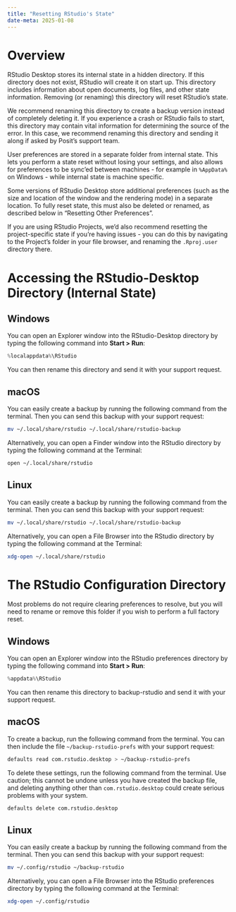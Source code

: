 ```yaml
---
title: "Resetting RStudio's State"
date-meta: 2025-01-08
---
```


# Overview

RStudio Desktop stores its internal state in a hidden directory. If this directory does not exist, RStudio will create it on start up. This directory includes information about open documents, log files, and other state information. Removing (or renaming) this directory will reset RStudio's state. 

We recommend renaming this directory to create a backup version instead of completely deleting it. If you experience a crash or RStudio fails to start, this directory may contain vital information for determining the source of the error. In this case, we recommend renaming this directory and sending it along if asked by Posit's support team.

User preferences are stored in a separate folder from internal state. This lets you perform a state reset without losing your settings, and also allows for preferences to be sync'ed between machines - for example in `%AppData%` on Windows - while internal state is machine specific. 

Some versions of RStudio Desktop store additional preferences (such as the size and location of the window and the rendering mode) in a separate location. To fully reset state, this must also be deleted or renamed, as described below in "Resetting Other Preferences".

If you are using RStudio Projects, we'd also recommend resetting the project-specific state if you're having issues - you can do this by navigating to the Project's folder in your file browser, and renaming the `.Rproj.user` directory there.

# Accessing the RStudio-Desktop Directory (Internal State)

## Windows

You can open an Explorer window into the RStudio-Desktop directory by typing the following command into **Start > Run**:

```powershell
%localappdata%\RStudio
```

You can then rename this directory and send it with your support request.

## macOS

You can easily create a backup by running the following command from the terminal. Then you can send this backup with your support request:

```zsh
mv ~/.local/share/rstudio ~/.local/share/rstudio-backup
```

Alternatively, you can open a Finder window into the RStudio directory by typing the following command at the Terminal:

```zsh
open ~/.local/share/rstudio
```

## Linux

You can easily create a backup by running the following command from the terminal. Then you can send this backup with your support request:

```bash
mv ~/.local/share/rstudio ~/.local/share/rstudio-backup
```

Alternatively, you can open a File Browser into the RStudio directory by typing the following command at the Terminal:

```bash
xdg-open ~/.local/share/rstudio
```

# The RStudio Configuration Directory

Most problems do not require clearing preferences to resolve, but you will need to rename or remove this folder if you wish to perform a full factory reset. 

## Windows

You can open an Explorer window into the RStudio preferences directory by typing the following command into **Start > Run**:

```powershell
%appdata%\RStudio
```

You can then rename this directory to backup-rstudio and send it with your support request.

## macOS

To create a backup, run the following command from the terminal. You can then include the file `~/backup-rstudio-prefs` with your support request:

```zsh
defaults read com.rstudio.desktop > ~/backup-rstudio-prefs
```

To delete these settings, run the following command from the terminal. Use caution; this cannot be undone unless you have created the backup file, and deleting anything other than `com.rstudio.desktop` could create serious problems with your system.

```zsh
defaults delete com.rstudio.desktop
```

## Linux

You can easily create a backup by running the following command from the terminal. Then you can send this backup with your support request:

```bash
mv ~/.config/rstudio ~/backup-rstudio
```

Alternatively, you can open a File Browser into the RStudio preferences directory by typing the following command at the Terminal:

```bash
xdg-open ~/.config/rstudio
```

